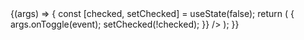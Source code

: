
<Meta title="Components/Checkbox" component={Checkbox} />

<Canvas>
  <Story
    name="Default"
    args={{
      id: '123',
      name: 'my-checkbox',
      checked: false,
      disabled: false,
    }}
  >
    {(args) => {
      const [checked, setChecked] = useState(false);
      return (
        <Checkbox
          {...args}
          checked={checked}
          onToggle={(event) => {
            args.onToggle(event);
            setChecked(!checked);
          }}
        />
      );
    }}
  </Story>
</Canvas>

<ArgsTable story="Default" />
